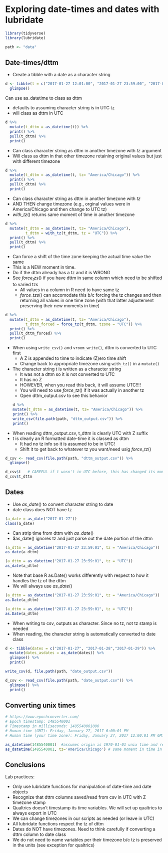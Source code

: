 # Exploring date-times and dates with lubridate


```r
library(tidyverse)
library(lubridate)
```



```r
path <- "data" 
```

## Date-times/dttm
* Create a tibble with a date as a character string
```r
d <- tibble(t = c("2017-01-27 12:01:00", "2017-01-27 23:59:00", "2017-01-27 00:01:00")) %>% 
  glimpse()
```

Can use as_datetime to class as dttm

* defaults to assuming character string is in UTC tz
* will class as dttm in UTC
```r
d %>% 
  mutate(t_dttm = as_datetime(t)) %>% 
  print() %>% 
  pull(t_dttm) %>% 
  print()  
```

* Can class character string as dttm in another timezone with $tz$ argument
* Will class as dttm in that other timezone retaining original values but just with different timezone
```r
d %>% 
  mutate(t_dttm = as_datetime(t, tz= "America/Chicago")) %>% 
  print() %>% 
  pull(t_dttm) %>% 
  print()  
```

* Can class character string as dttm in another timezone with $tz$
* AND THEN change timezone (e.g., orginal values were in America/Chicago and then change to UTC tz)
* $with\_tz()$ returns same moment of time in another timezone
```r
d %>% 
  mutate(t_dttm = as_datetime(t, tz= "America/Chicago"),
         t_dttm = with_tz(t_dttm, tz = "UTC")) %>% 
  print() %>% 
  pull(t_dttm) %>% 
  print()  
```

* Can force a shift of the time zone keeping the actual time value the same
* This is a NEW moment in time.  
* Do if the dttm already has a tz and it is WRONG
* See $force_tzs()$ if you have dttm in same column which need to be shifted to varied tzs
  * All values in a column in R need to have same tz
  * $force\_tzs()$ can accomodate this b/c forcing the tz changes and then returning all values in one time zone (with that latter adjustement preserving their new moments in time)


```r
d %>% 
  mutate(t_dttm = as_datetime(t, tz= "America/Chicago"),
         t_dttm_forced = force_tz(t_dttm, tzone = "UTC")) %>% 
  print() %>% 
  pull(t_dttm_forced) %>% 
  print()  
```

* When using `write_csv()` and `vroom_write()`, dttm is converted to UTC first
  * A Z is appended to time to indicate (Z)ero time shift
  * Change back to appropriate timezone using `with_tz()` in a `mutate()`
* The character string t is written as a character string
  * It was not a dttm so it is not converted to UTC
  * It has no Z
  * HOWEVER, when you read this back, it will assume UTC!!!!
  * You will need to use $force\_tz()$ if it was actually in another tz
  * Open dttm_output.csv to see this behavior
```r
d %>% 
  mutate(t_dttm = as_datetime(t, tz= "America/Chicago")) %>% 
  print() %>% 
  write_csv(file.path(path, "dttm_output.csv")) %>% 
  print()
```

* When reading dttm_output.csv, t_dttm is clearly UTC with Z suffix
* t is clearly an R formatted date-time it is classed as dttm
  * It had no tz info so it is assumed to be in UTC!
  * Shift it to get back to whatever tz you want/need usig $force\_tz()$

```r
d_csv <- read_csv(file.path(path, "dttm_output.csv")) %>% 
  glimpse()

d_csv$t   # CAREFUL if t wasn't in UTC before, this has changed its moment in time when setting to UTC.
d_csv$t_dttm
```


## Dates

* Use $as\_date()$ to convert character string to date
* date class does NOT have tz
```r
(a_date = as_date("2017-01-27"))
class(a_date)
```

* Can strip time from dttm with $as\_date()$
* $as_date() ignores tz and just parse out the date portion of the dttm

```r
(a_dttm = as_datetime("2017-01-27 23:59:01", tz = "America/Chicago"))
as_date(a_dttm)

(a_dttm = as_datetime("2017-01-27 23:59:01", tz = "UTC"))
as_date(a_dttm)
```


* Note that base R as.Date() works differently with respect to how it handles the tz of the dttm
* We will always use $as\_date()$
```r
(a_dttm = as_datetime("2017-01-27 23:59:01", tz = "America/Chicago"))
as.Date(a_dttm)

(a_dttm = as_datetime("2017-01-27 23:59:01", tz = "UTC"))
as.Date(a_dttm)
```

* When writing to csv, outputs as character.  Since no tz, not tz stamp is needed
* When reading, the character string is automatically converted to date class
```r
d <- tibble(dates = c("2017-01-27", "2017-01-28","2017-01-29")) %>% 
  mutate(dates_asdates = as_date(dates)) %>% 
  glimpse() %>% 
  print()

write_csv(d, file.path(path, "date_output.csv"))

d_csv <- read_csv(file.path(path, "date_output.csv")) %>% 
  glimpse() %>% 
  print()
```


## Converting unix times
```r

# https://www.epochconverter.com/
# Epoch timestamp: 1485540001
# Timestamp in milliseconds: 1485540001000
# Human time (GMT): Friday, January 27, 2017 6:00:01 PM
# Human time (your time zone): Friday, January 27, 2017 12:00:01 PM GMT-06:00

as_datetime(1485540001)  #assumes origin is 1970-01-01 unix time and returns UTC timezone
as_datetime(1485540001, tz='America/Chicago') # same moment in time in different time zone
```


## Conclusions

Lab practices:

* Only use lubridate functions for manipulation of date-time and date objects
* Recognize that dttm columns saved/read from csv in UTC with Z timezone stamp
* Qualtrics doesn't timestamp its time variables.  We will set up qualtrics to always export in UTC
* We can change timezones in our scripts as needed (or leave in UTC)
* All lubridate functions respect the tz of dttm
* Dates do NOT have timezones.  Need to think carefully if converting a dttm column to date class
* We do not need to name variables per their timezone b/c tz is preserved in the units (see exception for qualtrics)
